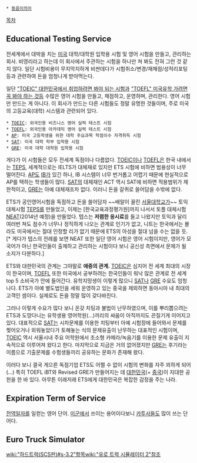  * [[동음이의어]]

[[목차]]
== Educational Testing Service ==
전세계에서 대박을 치는 [[미국]] 대학/대학원 입학용 시험 및 영어 시험을 만들고, 관리하는 회사. 비영리라고 하는데 이 회사에서 주관하는 시험을 하나만 쳐 봐도 전혀 그런 것 같지 않다. 일단 시험비용이 무지막지하게 비싼데다가 시험취소/변경/재채점/성적리포팅 등과 관련하여 돈을 엄청나게 받아먹는다.

일단 [["TOEIC" 대한민국에서 취업하려면 봐야 되는 시험]]과 [["TOEFL" 미국유학 가려면 꼭 봐야 하는 것]]등 수많은 영어 시험을 만들고, 채점하고, 운영하며, 관리한다. 영어 시험만 만드는 게 아니다. 이 회사가 만드는 다른 시험들도 정말 유명한 것들이며, 주로 미국의 고등교육(대학) 시스템과 관련되어 있다.

 * [[TOEIC]]: 외국인용 비즈니스 영어 실력 테스트 시험
 * [[TOEFL]]: 외국인용 아카데믹 영어 실력 테스트 시험
 * [[AP]]: 미국 고등학생을 위한 대학 주요과목 학점이수 자격취득 시험
 * [[SAT]]: 미국 대학 학부 입학용 시험
 * [[GRE]]: 미국 대학 대학원 입학용 시험

게다가 이 시험들은 모두 전세계 독점이나 다름없다. [[TOEIC]]이나 [[TOEFL]]은 한국 내에서는 [[TEPS]], 세계적으로는 IELTS가 대체재로 있지만 ETS 시험에 비하면 범용성이 너무 떨어진다. [[AP]]도 [[IB]]가 있긴 하나, IB 시스템이 너무 번거롭고 어렵기 때문에 현실적으로 AP를 택하는 학생들이 많다. [[SAT]]의 대체재인 ACT 역시 SAT에 비하면 적용범위가 제한적이고, [[GRE]]는 아예 대체재조차 없다. 이러니 돈을 갈퀴로 쓸어담을 수밖에 없다.

ETS가 공인영어시험을 독점하고 돈을 쓸어담자 ~~배알이 꼴린 [[서울대학교]]가~~ 토익 대체시험 [[TEPS]]를 만들었고, 이제는 [한국교육과정평가원]까지 나서서 토플 대체시험 [[NEAT]](2014년 예정)을 만들었다. 텝스는 '''저렴한 응시료'''를 들고 나왔지만 토익과 달리 여러번 쳐도 점수가 너무나 정직하게 나오는 관계로 인기가 없고, 니트는 한국에서는 몰라도 미국에서는 절대 인정할 리가 없기 때문에 ETS의 아성을 절대 넘을 수는 없을 듯.[* 게다가 텝스의 전례를 보면 NEAT 또한 일단 영어 시험은 영어 시험이지만, 영어가 모국어가 아닌 한국인들이 출제하고 관리하는 시험이다 보니 공신성 측면에서 문제가 될 소지가 다분하다.]

ETS와 대한민국의 관계는 그야말로 '''애증의 관계.''' [[TOEIC]]은 심지어 전 세계 최대의 시장이 한국이며, [[TOEFL]] 또한 미국에서 공부하려는 한국인들이 워낙 많은 관계로 전 세계 top 5 소비국가 안에 들어간다. 유학지망생이 이렇게 많으니 [[SAT]]나 [[GRE]] 수요도 엄청나다. ETS가 아예 별도법인을 세워 운영하고 있는 중국을 제외하면 동아시아 내 최대의 고객인 셈이다. 실제로도 돈을 정말 많이 갖다바친다.

그러나 이렇게 수요가 많다 보니 온갖 치팅과 불법이 난무하였으며, 이를 뿌리뽑으려는 ETS과 도망다니는 유학생용 영어학원(…)끼리의 싸움이 아직까지도 끈질기게 이어지고 있다. 대표적으로 [[SAT]]는 시차문제를 이용한 치팅부터 아예 시험장에 들어와서 문제를 찢어오거나 외워놓았다가 토해놓는 식의 문제유출이 난무하는 대표적인 시험이며, [[TOEIC]] 역시 서울시내 주요 어학원에서 초소형 카메라/녹음기를 이용한 문제 유출이 지속적으로 이루어져 왔다고 한다. 마지막으로 지금은 거의 없어졌지만 [[GRE]]는 후기라는 이름으로 기출문제를 수험생들끼리 공유하는 문화가 존재해 왔다.

이러다 보니 결국 게으른 독점기업 ETS도 어쩔 수 없이 시험의 변화를 자주 꾀하게 되어(…) 특히 TOEFL iBT와 Revised GRE가 만들어지는 데 [[대한민국]](+ [[중국]])이 지대한 공헌을 한 바 있다. 아무튼 이래저래 ETS에게 대한민국은 복잡한 감정을 주는 나라.

== Expiration Term of Service ==
[[전역]]일자를 일컫는 영어 단어. [[미군]]에서 쓰이는 용어이다보니 [[카투사]]들도 많이 쓰는 단어다.

== Euro Truck Simulator ==
[[wiki:"하드트럭(SCS판)#s-3.2"항목]][[wiki:"유로 트럭 시뮬레이터 2"참조]]

